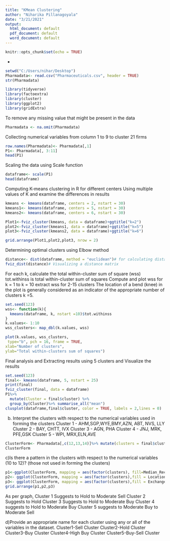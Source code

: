 ---
title: "KMean Clustering"
author: "Niharika Pillanagoyala"
date: "3/21/2021"
output:
  html_document: default
  pdf_document: default
  word_document: default
---

```{r setup, include=FALSE}
knitr::opts_chunk$set(echo = TRUE)
```

+
```{r}
setwd("C:/Users/nihar/Desktop")
Pharmadata<- read.csv("Pharmaceuticals.csv", header = TRUE)
str(Pharmadata)
```
```{r}
library(tidyverse)
library(factoextra)
library(cluster)
library(ggplot2)
library(gridExtra)
```
To remove any missing value that might be present in the data
```{r}
Pharmadata <- na.omit(Pharmadata)
```
Collecting numerical variables from column 1 to 9 to cluster 21 firms
```{r}
row.names(Pharmadata)<- Pharmadata[,1]
P1<- Pharmadata[, 3:11]
head(P1)
```
Scaling the data using Scale function
```{r}

dataframe<- scale(P1)
head(dataframe)
```
Computing K-means clustering in R for different centers
Using multiple values of K and examine the differences in results
```{r}
kmeans <- kmeans(dataframe, centers = 2, nstart = 30)
kmeans1<- kmeans(dataframe, centers = 5, nstart = 30)
kmeans2<- kmeans(dataframe, centers = 6, nstart = 30)

Plot1<-fviz_cluster(kmeans, data = dataframe)+ggtitle("k=2")
plot2<-fviz_cluster(kmeans1, data = dataframe)+ggtitle("k=5")
plot3<-fviz_cluster(kmeans2, data = dataframe)+ggtitle("k=6")

grid.arrange(Plot1,plot2,plot3, nrow = 2)
```

Determining optimal clusters using Elbow method
```{r}

distance<- dist(dataframe, method = "euclidean")# for calculating distance matrix between rows of a data matrix.
fviz_dist(distance)# Visualizing a distance matrix

```
For each k, calculate the total within-cluster sum of square (wss)
tot.withinss is total within-cluster sum of squares
Compute and plot wss for k = 1 to k = 10
extract wss for 2-15 clusters
The location of a bend (knee) in the plot is generally considered as an indicator of the appropriate number of clusters k =5.
```{r}
set.seed(123)
wss<- function(k){
  kmeans(dataframe, k, nstart =10)$tot.withinss
}
k.values<- 1:10 
wss_clusters<- map_dbl(k.values, wss)

plot(k.values, wss_clusters,
 type="b", pch = 16, frame = TRUE, 
xlab="Number of clusters",
ylab="Total within-clusters sum of squares")
```
Final analysis and Extracting results using 5 clusters and Visualize the results
```{r}
set.seed(123)
final<- kmeans(dataframe, 5, nstart = 25)
print(final)
fviz_cluster(final, data = dataframe)
P1%>%
  mutate(Cluster = final$cluster) %>%
  group_by(Cluster)%>% summarise_all("mean")
clusplot(dataframe,final$cluster, color = TRUE, labels = 2,lines = 0)
```
b) Interpret the clusters with respect to the numerical variables used in forming the clusters
Cluster 1 - AHM,SGP,WYE,BMY,AZN, ABT, NVS, LLY
Cluster 2 - BAY, CHTT, IVX
Cluster 3 - AGN, PHA
Cluster 4 - JNJ, MRK, PFE,GSK
Cluster 5 - WPI, MRX,ELN,AVE
```{r}
ClusterForm<- Pharmadata[,c(12,13,14)]%>% mutate(clusters = final$cluster)%>% arrange(clusters, ascending = TRUE)
ClusterForm
```
c)Is there a pattern in the clusters with respect to the numerical variables (10 to 12)? (those not used in forming the clusters)
```{r, message=FALSE, warning=FALSE, fig.width=10}
p1<-ggplot(ClusterForm, mapping = aes(factor(clusters), fill=Median_Recommendation))+geom_bar(position = 'dodge')+labs(x ='Number of clusters')
p2<- ggplot(ClusterForm, mapping = aes(factor(clusters),fill = Location))+geom_bar(position = 'dodge')+labs(x ='Number of clusters')
p3<- ggplot(ClusterForm, mapping = aes(factor(clusters),fill = Exchange))+geom_bar(position = 'dodge')+labs(x ='Number of clusters')
grid.arrange(p1,p2,p3)       
```
As per graph, Cluster 1 Suggests to Hold to Moderate Sell
Cluster 2 Suggests to Hold 
Cluster 3 Suggests to Hold to Moderate Buy
Cluster 4 suggests to Hold to Moderate Buy
Cluster 5 suggests to Moderate Buy to Moderate Sell

d)Provide an appropriate name for each cluster using any or all of the variables in the dataset.
Cluster1-Sell Cluster
Cluster2-Hold Cluster
Cluster3-Buy Cluster
Cluster4-High Buy Cluster
Cluster5-Buy-Sell Cluster